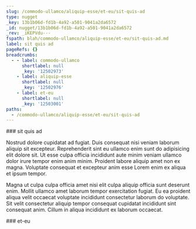 ```yaml
---
slug: /commodo-ullamco/aliquip-esse/et-eu/sit-quis-ad
type: nugget
_key: 13b1b06d-fd1b-4a92-a501-9041a2da6572
_id: nugget/13b1b06d-fd1b-4a92-a501-9041a2da6572
_rev: _iKEPVdu---
fspath: blah/commodo-ullamco/aliquip-esse/et-eu/sit-quis-ad.md
label: sit quis ad
pageRefs: {}
breadcrumbs:
  - - label: commodo-ullamco
      shortlabel: null
      _key: '12502973'
    - label: aliquip-esse
      shortlabel: null
      _key: '12502976'
    - label: et-eu
      shortlabel: null
      _key: '12503001'
paths:
  - /commodo-ullamco/aliquip-esse/et-eu/sit-quis-ad
---
```


<NuggetArea>
<Nugget slug="/commodo-ullamco/aliquip-esse/et-eu/sit-quis-ad" type="nugget" _key="13b1b06d-fd1b-4a92-a501-9041a2da6572" _id="nugget/13b1b06d-fd1b-4a92-a501-9041a2da6572" _rev="_iKEPVdu---" fspath="blah/commodo-ullamco/aliquip-esse/et-eu/sit-quis-ad.md" label="sit quis ad" paths="/commodo-ullamco/aliquip-esse/et-eu/sit-quis-ad">
<NuggetBody>
### sit quis ad

Nostrud dolore cupidatat ad fugiat. Duis consequat nisi veniam laborum aliquip sit excepteur. Reprehenderit sint eu ullamco enim sunt do adipisicing elit dolore sit. Ut esse culpa officia incididunt aute minim veniam ullamco dolor irure tempor enim anim minim. Proident labore aliquip amet non ex magna. Voluptate consequat et excepteur anim esse Lorem enim ex aliqua et ipsum tempor.

Magna ut culpa culpa officia amet nisi elit culpa aliquip officia sunt deserunt enim. Mollit ullamco amet laborum tempor exercitation fugiat. Eu ea proident aliqua velit occaecat voluptate incididunt consectetur laborum do voluptate. Sit velit consectetur aliquip tempor consequat cupidatat incididunt sint consequat anim. Cillum in aliqua incididunt ex laborum occaecat.

</NuggetBody>
<Breadcrumbs>
<Crumbs>
<Crumb _key="12502973" label="commodo-ullamco" /><Crumb _key="12502976" label="aliquip-esse" /><Crumb _key="12503001" label="et-eu" />
</Crumbs>
</Breadcrumbs>
</Nugget>

<NuggetsInbound>
</NuggetsInbound>
<NuggetsOutbound>
</NuggetsOutbound>
</NuggetArea>
<PassagesInbound>
<Passage direction="inbound" type="passage" _key="12503001" _id="passage/12503001" _rev="_iKEPVdm--_" label="et-eu" passage="et-eu" fspath="blah/commodo-ullamco/aliquip-esse/et-eu" paths="/commodo-ullamco/aliquip-esse/et-eu" slug="/commodo-ullamco/aliquip-esse/et-eu">
<NuggetBody>
### et-eu

</NuggetBody>
<Breadcrumbs>
<Crumbs>
<Crumb _key="12502973" label="commodo-ullamco" /><Crumb _key="12502976" label="aliquip-esse" />
</Crumbs>
</Breadcrumbs>
</Passage>

</PassagesInbound>
<PassagesOutbound>
</PassagesOutbound>